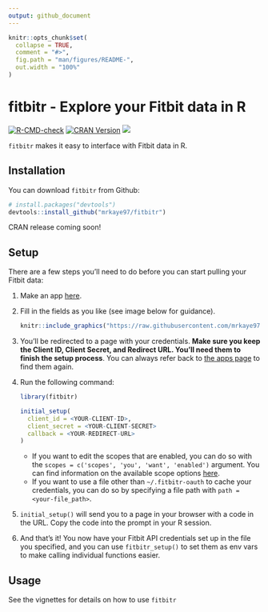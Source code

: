```yaml
---
output: github_document
---
```


<!-- README.md is generated from README.Rmd. Please edit that file -->

```r
knitr::opts_chunk$set(
  collapse = TRUE,
  comment = "#>",
  fig.path = "man/figures/README-",
  out.width = "100%"
)
```

# fitbitr - Explore your Fitbit data in R

<!-- badges: start -->
[![R-CMD-check](https://github.com/mrkaye97/fitbitr/workflows/R-CMD-check/badge.svg)](https://github.com/mrkaye97/fitbitr/actions)
[![CRAN Version](http://www.r-pkg.org/badges/version/fitbitr)](http://cran.rstudio.com/web/packages/fitbitr) ![](http://cranlogs.r-pkg.org/badges/grand-total/fitbitr)
<!-- badges: end -->


`fitbitr` makes it easy to interface with Fitbit data in R.

Installation
------------

You can download `fitbitr` from Github:

``` r
# install.packages("devtools")
devtools::install_github("mrkaye97/fitbitr")
```

CRAN release coming soon!


Setup
------------

There are a few steps you'll need to do before you can start pulling your Fitbit data:

1. Make an app [here](https://dev.fitbit.com/apps/new).
2. Fill in the fields as you like (see image below for guidance). 

    
    ```r
    knitr::include_graphics("https://raw.githubusercontent.com/mrkaye97/fitbitr/master/inst/app_setup.png")
    ```


3. You'll be redirected to a page with your credentials. **Make sure you keep the Client ID, Client Secret, and Redirect URL. You'll need them to finish the setup process**. You can always refer back to [the apps page](https://dev.fitbit.com/apps) to find them again.

4. Run the following command:

    ```r
    library(fitbitr)

    initial_setup(
      client_id = <YOUR-CLIENT-ID>,
      client_secret = <YOUR-CLIENT-SECRET>
      callback = <YOUR-REDIRECT-URL>
    )
    ```

    * If you want to edit the scopes that are enabled, you can do so with the `scopes = c('scopes', 'you', 'want', 'enabled')` argument. You can find information on the available scope options [here](https://dev.fitbit.com/build/reference/web-api/oauth2/#scope).
    * If you want to use a file other than `~/.fitbitr-oauth` to cache your credentials, you can do so by specifying a file path with `path = <your-file_path>`.

5. `initial_setup()` will send you to a page in your browser with a code in the URL. Copy the code into the prompt in your R session.
6. And that's it! You now have your Fitbit API credentials set up in the file you specified, and you can use `fitbitr_setup()` to set them as env vars to make calling individual functions easier.


Usage
------------

See the vignettes for details on how to use `fitbitr`
